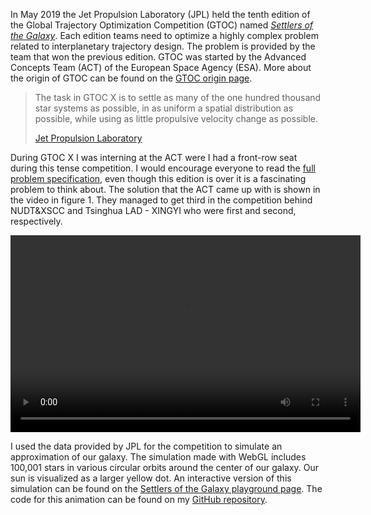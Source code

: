In May 2019 the Jet Propulsion Laboratory (JPL) held the tenth edition of the Global Trajectory Optimization Competition (GTOC) named [_Settlers of the Galaxy_](https://gtocx.jpl.nasa.gov/gtocx/competition/). Each edition teams need to optimize a highly complex problem related to interplanetary trajectory design. The problem is provided by the team that won the previous edition. GTOC was started by the Advanced Concepts Team (ACT) of the European Space Agency (ESA). More about the origin of GTOC can be found on the [GTOC origin page](https://sophia.estec.esa.int/gtoc_portal/?page_id=147).

> The task in GTOC X is to settle as many of the one hundred thousand star systems as possible, in as uniform a spatial distribution as possible, while using as little propulsive velocity change as possible.
>
> [Jet Propulsion Laboratory](https://gtocx.jpl.nasa.gov/gtocx/competition/)

During GTOC X I was interning at the ACT were I had a front-row seat during this tense competition. I would encourage everyone to read the [full problem specification](https://gtocx.jpl.nasa.gov/media/gtocX_problem_stmt.pdf), even though this edition is over it is a fascinating problem to think about. The solution that the ACT came up with is shown in the video in figure 1. They managed to get third in the competition behind NUDT&XSCC and Tsinghua LAD - XINGYI who were first and second, respectively.

<Video
  alt="Figure 1: The final submission by the Advanced Concept Team."
  src="nlnlORplDTI"
  width="560"
  height="315"
  controls
  mute
/>

I used the data provided by JPL for the competition to simulate an approximation of our galaxy. The simulation made with WebGL includes 100,001 stars in various circular orbits around the center of our galaxy. Our sun is visualized as a larger yellow dot. An interactive version of this simulation can be found on the [Settlers of the Galaxy playground page](/playground/gtocx-galaxy). The code for this animation can be found on my [GitHub repository](https://github.com/mikeheddes/mikeheddes-website/blob/master/src/pages/playground/gtocx-galaxy.js).
